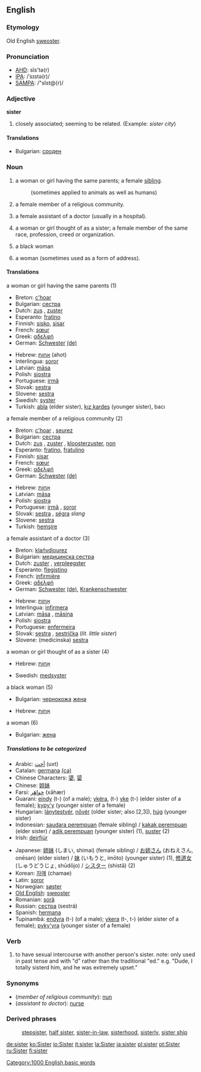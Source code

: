 ==English==

{{rank|usual|entirely|system|726|sister|occasion|enemy|perfect}}

===Etymology===
Old English [[sweoster]].

===Pronunciation===
*[[w:AHD|AHD]]: sĭs'tə(r)
*[[w:IPA|IPA]]: /ˈsɪstə(r)/
*[[w:SAMPA|SAMPA]]: /"sIst@(r)/

===Adjective===
'''sister''' {{notcomp}}

# closely associated; seeming to be related. (Example: ''sister city'')

====Translations====
*Bulgarian: [[сроден]] {{m}}

=== Noun ===
{{en-noun-reg}}

# a woman or girl having the same parents; a female [[sibling]]. 
#:(sometimes applied to animals as well as humans)
# a female member of a religious community.
# {{UK}} a female assistant of a doctor (usually in a hospital).
# {{colloquial}} a woman or girl thought of as a sister; a female member of the same race, profession, creed or organization.
# {{slang}} a black woman
# {{colloquial}} a woman (sometimes used as a form of address).

==== Translations ====
;a woman or girl having the same parents (1)
{{top}}
*Breton: [[c'hoar]] {{f}}
*Bulgarian: [[сестра]] {{f}}
*Dutch: [[zus]] {{f}}, [[zuster]] {{f}}
*Esperanto: [[fratino]]
*Finnish: [[sisko]], [[sisar]]
*French: [[sœur]] {{f}}
*Greek: [[:el:αδελφή|αδελφή]] {{f}}
*German: [[Schwester]] {{f}} [[:de:Schwester|(de)]]
{{mid}}
*Hebrew: [[אחות]] (ahot) {{f}}
*Interlingua: [[soror]]
*Latvian: [[māsa]] {{f}}
*Polish: [[siostra]] {{f}}
*Portuguese: [[irmã]] {{f}}
*Slovak: [[sestra]] {{f}}
*Slovene: [[sestra]] {{f}}
*Swedish: [[syster]]
*Turkish: [[abla]] (elder sister), [[kız kardeş]] (younger sister), bacı
{{bottom}}

;a female member of a religious community (2)
{{top}}
*Breton: [[c'hoar]] {{f}}, [[seurez]] {{f}}
*Bulgarian: [[сестра]] {{f}}
*Dutch: [[zus]] {{f}}, [[zuster]] {{f}}, [[kloosterzuster]], [[non]]
*Esperanto: [[fratino]], [[fratulino]]
*Finnish: [[sisar]]
*French: [[sœur]] {{f}}
*Greek: [[:el:αδελφή|αδελφή]] {{f}}
*German: [[Schwester]] {{f}} [[:de:Schwester|(de)]]
{{mid}}
*Hebrew: [[אָחוֹת]] {{f}}
*Latvian: [[māsa]] {{f}}
*Polish: [[siostra]] {{f}}
*Portuguese: [[irmã]] {{f}}, [[soror]] {{f}}
*Slovak: [[sestra]] {{f}}, [[ségra]] {{f}} ''slang''
*Slovene: [[sestra]] {{f}}
*Turkish: [[hemşire]]
{{bottom}}

;a female assistant of a doctor (3)
{{top}}
*Breton: [[klañvdiourez]] {{f}}
*Bulgarian: [[медицинска сестра]] {{f}}
*Dutch: [[zuster]] {{f}}, [[verpleegster]]
*Esperanto: [[flegistino]]
*French: [[infirmière]]
*Greek: [[:el:αδελφή|αδελφή]] {{f}}
*German: [[Schwester]] {{f}} [[:de:Schwester|(de)]], [[Krankenschwester]] {{f}}
{{mid}}
*Hebrew: [[אָחוֹת]] {{f}}
*Interlingua: [[infirmera]]
*Latvian: [[māsa]] {{f}}, [[māsiņa]] {{f}}
*Polish: [[siostra]] {{f}}
*Portuguese: [[enfermeira]]
*Slovak: [[sestra]] {{f}}, [[sestrička]] (''lit. little sister'')
*Slovene: (medicinska) [[sestra]] {{f}}
{{bottom}}

;a woman or girl thought of as a sister (4)
{{top}}
*Hebrew: [[אָחוֹת]] {{f}}
{{mid}}
*Swedish: [[medsyster]]
{{bottom}}

;a black woman (5)
{{top}}
*Bulgarian: [[чернокож]]а [[жена]] {{f}}
{{mid}}
*Hebrew: [[אָחוֹת]] {{f}}
{{bottom}}

;a woman (6)
{{top}}
*Bulgarian: [[жена]] {{f}}
{{mid}}
{{bottom}}

=====Translations to be categorized=====
{{checktrans}}
{{top}}
*Arabic: [[أخت]] (uxt)
*Catalan: [[germana]] {{f}} [[:ca:germana|(ca)]]
*Chinese Characters: [[嬃]], [[媭]]
*Chinese: [[姐妹]]
*Farsi: [[خواهَر]] (xāhær)
*Guarani: [[eindy]] (t-) (of a male); [[ykéra]], (t-) [[yke]] (t-) (elder sister of a female); [[kypy'y]] (younger sister of a female)
*Hungarian: [[lánytestvér]], [[nõvér]] (older sister; also [2,3]), [[húg]] (younger sister)
*Indonesian: [[saudara perempuan]] (female sibling) / [[kakak perempuan]] (elder sister) / [[adik perempuan]] (younger sister) (1), [[suster]] (2)
*Irish: [[deirfiúr]]
{{mid}}
*Japanese: [[姉妹]] (しまい, shimai) (female sibling) / [[お姉さん]] (おねえさん, onēsan) (elder sister) / [[妹]] (いもうと, imōto) (younger sister) (1), [[修道女]] (しゅうどうじょ, shūdōjo) / [[シスター]] (shistā) (2)
*Korean: [[자매]] (chamae)
*Latin: [[soror]] {{f}}
*Norwegian: [[søster]] {{c}}
*[[Old English]]: [[sweoster]] {{n}}
*Romanian: [[soră]] {{f}}
*Russian: [[сестра]] (sestrá)
*Spanish: [[hermana]] {{f}}
*Tupinambá: [[endyra]] (t-) (of a male); [[ykera]] (t-, t-) (elder sister of a female); [[pyky'yra]] (younger sister of a female)
{{bottom}}

=== Verb ===
# {{slang}} to have sexual intercourse with another person's sister. note: only used in past tense and with "d" rather than the traditional "ed." e.g. "Dude, I totally sisterd him, and he was extremely upset."

===Synonyms===
*(''member of religious community''): [[nun]]
*(''assistant to doctor''): [[nurse]]

===Derived phrases===
:[[stepsister]], [[half sister]], [[sister-in-law]], [[sisterhood]], [[sisterly]], [[sister ship]]

[[Category:1000 English basic words]]

[[de:sister]]
[[ko:Sister]]
[[io:Sister]]
[[it:sister]]
[[la:Sister]]
[[ja:sister]]
[[pl:sister]]
[[pt:Sister]]
[[ru:Sister]]
[[fi:sister]]